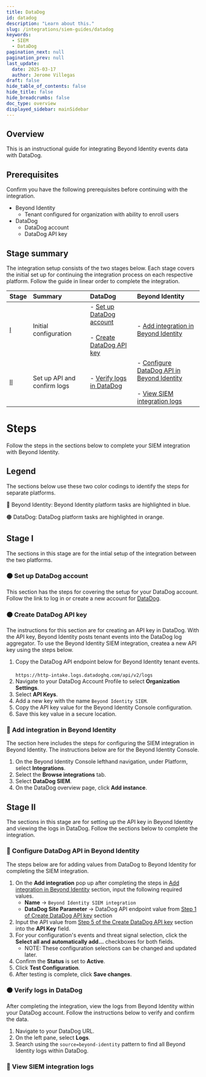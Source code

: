 ```yaml
---
title: DataDog
id: datadog
description: "Learn about this."
slug: /integrations/siem-guides/datadog
keywords:
  - SIEM
  - DataDog
pagination_next: null
pagination_prev: null
last_update:
  date: 2025-03-17
  author: Jerome Villegas
draft: false
hide_table_of_contents: false
hide_title: false
hide_breadcrumbs: false
doc_type: overview
displayed_sidebar: mainSidebar
---
```



## Overview

This is an instructional guide for integrating Beyond Identity events data with DataDog.

## Prerequisites

Confirm you have the following prerequisites before continuing with the integration.

- Beyond Identity
    - Tenant configured for organization with ability to enroll users
- DataDog
    - DataDog account
    - DataDog API key

## Stage summary

The integration setup consists of the two stages below. Each stage covers the initial set up for continuing the integration process on each respective platform. Follow the guide in linear order to complete the integration.

| Stage | Summary | DataDog | Beyond Identity |
| :---- | :---- | :---- | :---- |
| [I](#stage-i) | Initial configuration | - [Set up DataDog account](#-set-up-datadog-account)<br></br>- [Create DataDog API key](#-create-datadog-api-key) | - [Add integration in Beyond Identity](#-add-integration-in-beyond-identity) |
| [II](#stage-ii) | Set up API and confirm logs | - [Verify logs in DataDog](#-verify-logs-in-datadog) | - [Configure DataDog API in Beyond Identity](#-configure-datadog-api-in-beyond-identity)<br></br>- [View SIEM integration logs](#-view-siem-integration-logs) |

# Steps

Follow the steps in the sections below to complete your SIEM integration with Beyond Identity.

## Legend

The sections below use these two color codings to identify the steps for separate platforms.

🔵 Beyond Identity: Beyond Identity platform tasks are highlighted in blue.

🟠 DataDog: DataDog platform tasks are highlighted in orange.

## Stage I

The sections in this stage are for the intial setup of the integration between the two platforms.

### 🟠 Set up DataDog account

This section has the steps for covering the setup for your DataDog account. Follow the link to log in or create a new account for [DataDog](https://app.datadoghq.com/account/login).

### 🟠 Create DataDog API key

The instructions for this section are for creating an API key in DataDog. With the API key, Beyond Identity posts tenant events into the DataDog log aggregator. To use the Beyond Identity SIEM integration, createa a new API key using the steps below.

1. Copy the DataDog API endpoint below for Beyond Identity tenant events.<br></br>`https://http-intake.logs.datadoghq.com/api/v2/logs`
2. Navigate to your DataDog Account Profile to select **Organization Settings**.
3. Select **API Keys**.
4. Add a new key with the name `Beyond Identity SIEM`.
5. Copy the API key value for the Beyond Identity Console configuration.
6. Save this key value in a secure location.


### 🔵 Add integration in Beyond Identity

The section here includes the steps for configuring the SIEM integration in Beyond Identity. The instructions below are for the Beyond Identity Console.

1. On the Beyond Identity Console lefthand navigation, under Platform, select **Integrations**.
2. Select the **Browse integrations** tab.
3. Select **DataDog SIEM**.
4. On the DataDog overview page, click **Add instance**.

## Stage II

The sections in this stage are for setting up the API key in Beyond Identity and viewing the logs in DataDog. Follow the sections below to complete the integration.

### 🔵 Configure DataDog API in Beyond Identity

The steps below are for adding values from DataDog to Beyond Identity for completing the SIEM integration.

1. On the **Add integration** pop up after completing the steps in [Add integration in Beyond Identity](#-add-integration-in-beyond-identity) section, input the following required values.
    - **Name** → `Beyond Identity SIEM integration`
    - **DataDog Site Parameter** → DataDog API endpoint value from [Step 1 of Create DataDog API key](#-create-datadog-api-key) section
2. Input the API value from [Step 5 of the Create DataDog API key](#-create-datadog-api-key) section into the **API Key** field.
3. For your configuration's events and threat signal selection, click the **Select all and automatically add...** checkboxes for both fields.
    - NOTE: These configuration selections can be changed and updated later.
4. Confirm the **Status** is set to **Active**.
5. Click **Test Configuration**.
6. After testing is complete, click **Save changes**.

### 🟠 Verify logs in DataDog

After completing the integration, view the logs from Beyond Identity within your DataDog account. Follow the instructions below to verify and confirm the data.

1. Navigate to your DataDog URL.
2. On the left pane, select **Logs**.
3. Search using the `source=beyond-identity` pattern to find all Beyond Identity logs within DataDog.



### 🔵 View SIEM integration logs

<ViewSiem />